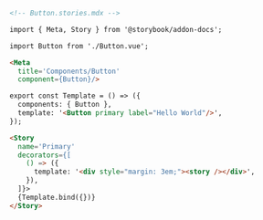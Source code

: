 ```md
<!-- Button.stories.mdx -->

import { Meta, Story } from '@storybook/addon-docs';

import Button from './Button.vue';

<Meta
  title='Components/Button'
  component={Button}/>

export const Template = () => ({
  components: { Button },
  template: '<Button primary label="Hello World"/>',
});

<Story
  name='Primary'
  decorators={[
    () => ({
      template: '<div style="margin: 3em;"><story /></div>',
    }),
  ]}>
  {Template.bind({})}
</Story>
```